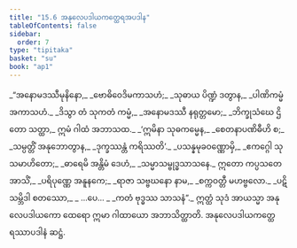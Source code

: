 ```yaml
---
title: "15.6 အနုလေပဒါယကတ္ထေရအပဒါန"
tableOfContents: false
sidebar:
  order: 7
type: "tipitaka"
basket: "su"
book: "ap1"
---
```



<DynamicBreadcrumb />

<Division number="26" book="ap1">

<Paragraph number="2313" type="verses" book="ap1">
_“အနောမဒဿီမုနိနော,_  
_ဗောဓိဝေဒိမကာသဟံ;_  
_သုဓာယ ပိဏ္ဍံ ဒတွာန,_  
_ပါဏိကမ္မံ အကာသဟံ._  

</Paragraph>

</Division>
<Division number="27" book="ap1">

<Paragraph number="2314" type="verses" book="ap1">
_ဒိသွာ တံ သုကတံ ကမ္မံ,_  
_အနောမဒဿီ နရုတ္တမော;_  
_ဘိက္ခုသံဃေ ဌိတော သတ္ထာ,_  
ဣမံ ဂါထံ အဘာသထ._  

</Paragraph>

</Division>
<Division number="28" book="ap1">

<Paragraph number="2315" type="verses" book="ap1">
_‘ဣမိနာ သုဓကမ္မေန,_  
_စေတနာပဏိဓီဟိ စ;_  
_သမ္ပတ္တိံ အနုဘောတွာန,_  
_ဒုက္ခဿန္တံ ကရိဿတိ’._  

</Paragraph>

</Division>
<Division number="29" book="ap1">

<Paragraph number="2316" type="verses" book="ap1">
_ပသန္နမုခဝဏ္ဏောမှိ,_  
_ဧကဂ္ဂေါ သုသမာဟိတော;_  
_ဓာရေမိ အန္တိမံ ဒေဟံ,_  
_သမ္မာသမ္ဗုဒ္ဓသာသနေ._  

</Paragraph>

</Division>
<Division number="30" book="ap1">

<Paragraph number="2317" type="verses" book="ap1">
ဣတော ကပ္ပသတေ အာသိံ,_  
_ပရိပုဏ္ဏေ အနူနကေ;_  
_ရာဇာ သဗ္ဗဃနော နာမ,_  
_စက္ကဝတ္တီ မဟဗ္ဗလော._  

</Paragraph>

</Division>
<Division number="31" book="ap1">

<Paragraph number="2318" type="verses" book="ap1">
_ပဋိသမ္ဘိဒါ စတဿော,_  
_ …ပေ… _  
_ကတံ ဗုဒ္ဓဿ သာသနံ”._  

</Paragraph>

<Paragraph number="2319" book="ap1">
ဣတ္ထံ သုဒံ အာယသ္မာ အနုလေပဒါယကော ထေရော ဣမာ ဂါထာယော အဘာသိတ္ထာတိ.

</Paragraph>
</Division>

<Paragraph number="2320" type="center" book="ap1">
အနုလေပဒါယကတ္ထေရဿာပဒါနံ ဆဋ္ဌံ.
</Paragraph>